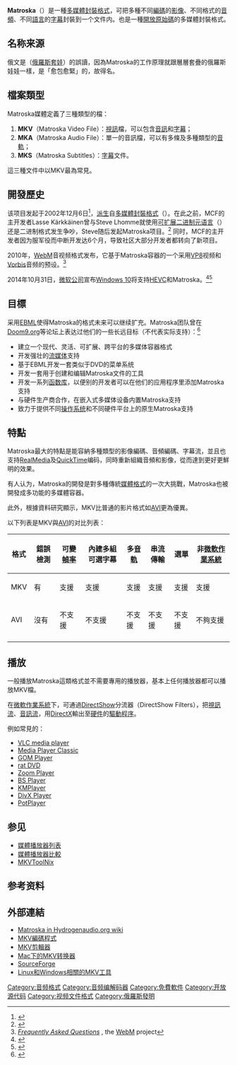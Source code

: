 {{copyedit|time=2017-02-22T01:56:34+00:00}}
{{noteTA
|G1=IT
|1=zh-tw:音訊; zh-hk:音頻; zh-cn:音频;
|2=zh-tw:視訊; zh-hk:視頻; zh-cn:视频;
}}
{{infobox file format
| name = Matroska
| icon = [[Image:Matroska_Logo.svg|64px]]
| logo =
| extension = .mkv .mk3d .mka .mks
| mime = video/x-matroska audio/x-matroska
| owner = [http://www.matroska.org/ Matroska.org]
| genre = [[视频文件格式|视频文件格式]]
| container for = [[多媒體|多媒體]]
| free = Yes: GNU [[LGPL|LGPL]]
}}

'''Matroska'''（{{lang-ru|матроска}}）是一種[[多媒體封裝格式|多媒體封裝格式]]，可把多種不同[[編碼|編碼]]的[[影像|影像]]、不同格式的[[音頻|音頻]]、不同[[語言|語言]]的[[字幕|字幕]]封裝到一个文件内。也是一種[[開放原始碼|開放原始碼]]的多媒體封裝格式。

== 名称来源 ==
俄文{{lang|ru|матроска}}是{{lang|ru|матрёшка}}（[[俄罗斯套娃|俄羅斯套娃]]）的誤讀，因為Matroska的工作原理就跟層層套疊的俄羅斯娃娃一樣，是「愈包愈緊」的，故得名。

== 檔案類型 ==

Matroska媒體定義了三種類型的檔：
# '''MKV '''（Matroska Video File）：[[視訊|視訊]]檔，可以包含[[音訊|音訊]]和[[字幕|字幕]]；
# '''MKA '''（Matroska Audio File）：單一的音訊檔，可以有多條及多種類型的[[音軌|音軌]]；
# '''MKS '''（Matroska Subtitles）：[[字幕|字幕]]文件。

這三種文件中以MKV最為常見。

== 開發歷史 ==

该项目发起于2002年12月6日<ref>{{cite web |title=Matroska: Older Archives |url=http://www.matroska.org/news/archives2.html |accessdate=9 September 2009 |archive-url=https://web.archive.org/web/20170803012039/https://www.matroska.org/news/archives2.html |archive-date=2017-08-03 |dead-url=yes }}</ref>，[[复刻_(软件工程)|派生]]自[[多媒體封裝格式|多媒體封裝格式]]（{{lang-en|'''MCF''', '''M'''ultimedia '''C'''ontainer '''F'''ormat}}）。在此之前，MCF的主开发者Lasse Kärkkäinen曾与Steve Lhomme就使用[[可扩展二进制元语言|可扩展二进制元语言]]（{{lang-en|'''EBML''', '''E'''xtensible '''B'''inary '''M'''eta '''L'''anguage}}）还是二进制格式发生争吵，Steve随后发起Matroska项目。<ref>{{cite newsgroup |title=Re: Proposed Spec Changes |author=Lhomme, Steve |date=2002-12-06 |newsgroup=gmane.comp.video.mcf.devel |url=http://article.gmane.org/gmane.comp.video.mcf.devel/673 |access-date=May 23, 2016 |deadurl=yes |archiveurl=https://web.archive.org/web/20161011215209/http://article.gmane.org/gmane.comp.video.mcf.devel/673 |archivedate=2016-10-11 }}</ref> 同时，MCF的主开发者因为服军役而中断开发达6个月，导致社区大部分开发者都转向了新项目。

2010年，[[WebM|WebM]]音视频格式发布，它基于Matroska容器的一个采用[[VP8|VP8]]视频和[[Vorbis|Vorbis]]音频的预设。<ref>[http://www.webmproject.org/about/faq/ ''Frequently Asked Questions''] {{Wayback|url=http://www.webmproject.org/about/faq/ |date=20110213202129 }}, the [[WebM|WebM]] project</ref>

2014年10月31日，[[微软公司|微软公司]]宣布[[Windows_10|Windows 10]]将支持[[High_Efficiency_Video_Coding|HEVC]]和Matroska。<ref name=TwitterHEVCNovember2014W10>{{cite news |title=HEVC also supported in-box. |author=Gabriel Aul |publisher=[[Twitter|Twitter]] |url=https://twitter.com/GabeAul/status/528401061779107841 |date=October 31, 2014 |accessdate=November 3, 2014 |archive-date=2020-12-29 |archive-url=https://web.archive.org/web/20201229183259/https://twitter.com/GabeAul/status/528401061779107841 |dead-url=no }}</ref><ref name=WCHEVCNovember2014W10>{{cite news |title=Microsoft: Windows 10 will support the HEVC video compression standard |author=John Callaham |publisher=Windows Central |url=http://www.windowscentral.com/microsoft-windows-10-will-support-hevc-video-standard |date=November 1, 2014 |accessdate=November 3, 2014 |archive-date=2020-12-29 |archive-url=https://web.archive.org/web/20201229181717/https://www.windowscentral.com/microsoft-windows-10-will-support-hevc-video-standard |dead-url=no }}</ref>

== 目標 ==

采用[[多媒體封裝格式|EBML]]使得Matroska的格式未来可以继续扩充。Matroska团队曾在[[Doom9.org|Doom9.org]]等论坛上表达过他们的一些长远目标（不代表实际支持）：<ref name="matroska.org">{{Cite web |url=http://www.matroska.org/technical/whatis/index.html |title=存档副本 |access-date=2017-08-02 |archive-url=https://web.archive.org/web/20170803010322/https://www.matroska.org/technical/whatis/index.html |archive-date=2017-08-03 |dead-url=yes }}</ref>

* 建立一个现代、灵活、可扩展、跨平台的多媒体容器格式
* 开发强壮的[[流媒体|流媒体]]支持
* 基于EBML开发一套类似于DVD的菜单系统
* 开发一套用于创建和编辑Matroska文件的工具
* 开发一系列[[库_(计算机)|函数库]]，以便别的开发者可以在他们的应用程序里添加Matroska支持
* 与硬件生产商合作，在嵌入式多媒体设备内置Matroska支持
* 致力于提供不同[[操作系统|操作系统]]和不同硬件平台上的原生Matroska支持

== 特點 ==

Matroska最大的特點是能容納多種類型的影像編碼、音頻編碼、字幕流，並且也支持[[RealMedia|RealMedia]]及[[QuickTime|QuickTime]]编码，同時重新組織音頻和影像，從而達到更好更鮮明的效果。

有人认为，Matroska的開發是對多種傳統[[媒體格式|媒體格式]]的一次大挑戰，Matroska也被開發成多功能的多媒體容器。

此外，根據資料研究顯示，MKV比普通的影片格式如[[AVI|AVI]]更為優異。

以下列表是MKV與[[AVI|AVI]]的对比列表：

<div style="text-align: center;">
{| class=wikitable
|-
! 格式 || 錯誤檢測 || 可變[[幀率|幀率]] || 內建多組可選字幕 || 多[[音軌|音軌]] || 串流傳輸 || 選單 || 非[[微軟|微軟]][[作業系統|作業系統]]
|-
| MKV || 有 || 支援 || 支援 || 支援 || 支援 || 支援 || 支援
|-
| AVI || 沒有|| 不支援 || 不支援 || 不支援 || 不支援 || 不支援 || 不夠支援
|-
|}
</div>

== 播放 ==

一般播放Matroska這類格式並不需要專用的播放器，基本上任何播放器都可以播放MKV檔。

在[[微软|微軟]][[操作系统|作業系統]]下，可通過[[DirectShow|DirectShow]]分流器（DirectShow Filters），把[[视频|視訊流]]、[[声音|音訊流]]，用[[DirectX|DirectX]]輸出至[[计算机硬件|硬件]]的[[驱动程序|驅動程序]]。

例如常見的：

* [[VLC_media_player|VLC media player]]
* [[Media_Player_Classic|Media Player Classic]]
* [[GOM_Player|GOM Player]]
* [[rat_DVD|rat DVD]]
* [[Zoom_Player|Zoom Player]]
* [[BS_Player|BS Player]]
* [[KMPlayer|KMPlayer]]
* [[DivX_Player|DivX Player]]
* [[PotPlayer|PotPlayer]]

{{Portal|自由軟體}}

== 参见 ==
* [[媒體播放器列表|媒體播放器列表]]
* [[媒體播放器比較|媒體播放器比較]]
* [[MKVToolNix|MKVToolNix]]

==  参考资料 ==
{{reflist}}

== 外部連結 ==
* [http://wiki.hydrogenaudio.org/index.php?title=Matroska Matroska in Hydrogenaudio.org wiki] {{Wayback|url=http://wiki.hydrogenaudio.org/index.php?title=Matroska |date=20051030153708 }}
* [https://web.archive.org/web/20060517090926/http://packs.matroska.org/ MKV編碼程式]
* [https://web.archive.org/web/20040707171532/http://haali.cs.msu.ru/mkv/ MKV剪輯器]
* [https://web.archive.org/web/20111226031217/http://www.mkvconverterformac.com/ Mac下的MKV转换器]
* [http://sourceforge.net/projects/guliverkli/ SourceForge] {{Wayback|url=http://sourceforge.net/projects/guliverkli/ |date=20100912190040 }}
* [https://web.archive.org/web/20080201013659/http://www.bunkus.org/videotools/mkvtoolnix/ Linux和Windows相關的MKV工具]

{{多媒體壓縮格式}}

[[Category:音频格式|Category:音频格式]]
[[Category:音频编解码器|Category:音频编解码器]]
[[Category:免費軟件|Category:免費軟件]]
[[Category:开放源代码|Category:开放源代码]]
[[Category:视频文件格式|Category:视频文件格式]]
[[Category:俄羅斯發明|Category:俄羅斯發明]]